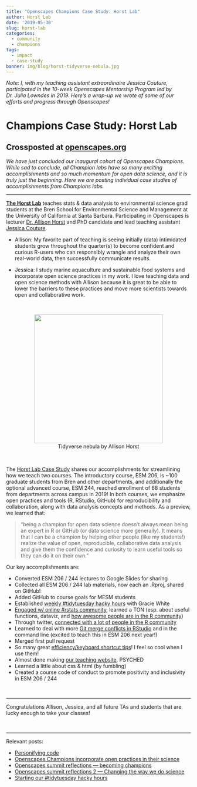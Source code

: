```yaml
---
title: "Openscapes Champions Case Study: Horst Lab"
author: Horst Lab
date: '2019-05-30'
slug: horst-lab
categories:
  - community
  - champions
tags:
  - impact
  - case-study
banner: img/blog/horst-tidyverse-nebula.jpg
---
```


*Note: I, with my teaching assistant extraordinaire Jessica Couture, participated in the 10-week Openscapes Mentorship Program led by Dr. Julia Lowndes in 2019. Here's a wrap-up we wrote of some of our efforts and progress through Openscapes!*

# Champions Case Study: Horst Lab 
## Crossposted at [openscapes.org](https://www.openscapes.org/blog/)

*We have just concluded our inaugural cohort of Openscapes Champions. While sad to conclude, all Champion labs have so many exciting accomplishments and so much momentum for open data science, and it is truly just the beginning. Here we are posting individual case studies of accomplishments from Champions labs.*

---

[**The Horst Lab**](https://allisonhorst.github.io/) teaches stats & data analysis to environmental science grad students at the Bren School for Environmental Science and Management at the University of California at Santa Barbara. Participating in Openscapes is lecturer [Dr. Allison Horst](https://www.bren.ucsb.edu/people/Faculty/allison_horst.htm) and PhD candidate and lead teaching assistant [Jessica Couture](https://www.bren.ucsb.edu/research/Jessica_Couture1.htm). 

- Allison: My favorite part of teaching is seeing initially (data) intimidated students grow throughout the quarter(s) to become confident and curious R-users who can responsibly wrangle and analyze their own real-world data, then successfully communicate results. 

- Jessica: I study marine aquaculture and sustainable food systems and incorporate open science practices in my work. I love teaching data and open science methods with Allison because it is great to be able to lower the barriers to these practices and move more scientists towards open and collaborative work.



<br> 

<center>
  <a><img src="horst-tidyverse-nebula.jpg" width="350px"></a>
  <figcaption>Tidyverse nebula by Allison Horst</figcaption>
</center>

<br> 

The [Horst Lab Case Study](https://docs.google.com/document/d/17CxyclpaG74E5U5P41asybkOAeruS1RxRL6kQGXLw7Y/edit) shares our accomplishments for streamlining how we teach two courses. The introductory course, ESM 206, is ~100 graduate students from Bren and other departments, and additionally the optional advanced course, ESM 244, reached enrollment of 68 students from departments across campus in 2019! In both courses, we emphasize open practices and tools (R, RStudio, GitHub) for reproducibility and collaboration, along with data analysis concepts and methods. As a preview, we learned that: 

> "being a champion for open data science doesn’t always mean being an expert in R or GitHub (or data science more generally). It means that I can be a champion by helping other people (like my students!) realize the value of open, reproducible, collaborative data analysis and give them the confidence and curiosity to learn useful tools so they can do it on their own." 

Our key accomplishments are: 

- Converted ESM 206 / 244 lectures to Google Slides for sharing
- Collected all ESM 206 / 244 lab materials, now each an .Rproj, shared on GitHub!
- Added GitHub to course goals for MESM students
- Established [weekly #tidytuesday hacky hours](https://www.openscapes.org/blog/2019/05/02/tidy-tuesday-coding-club/) with Gracie White 
- [Engaged w/ online #rstats community](https://www.openscapes.org/blog/2019/01/15/personify-code/), learned a TON (esp. about useful functions, dataviz, and [how awesome people are in the R community](https://twitter.com/allison_horst/status/1102447015248637953)) 
- Through twitter, [connected with a lot of people in the R community](https://twitter.com/allison_horst/status/1069288639379603456) 
- Learned to deal with more [Git merge conflicts in RStudio](https://twitter.com/allison_horst/status/1121501193358864385) and in the command line (excited to teach this in ESM 206 next year!)
- Merged first pull request 
- So many great [efficiency/keyboard shortcut tips](https://docs.google.com/spreadsheets/d/e/2PACX-1vQqWV6qFUv6WOztKqj52gUfvVlYc5Emw6Z-YzoM5fr9uOHRDLTDC625pdKVe5PwhlRmZlklNB7Lulq4/pubhtml)! I feel so cool when I use them! 
- Almost done making [our teaching website](www.allisonhorst.github.io), PSYCHED 
- Learned a little about css & html (by fumbling)
- Created a course code of conduct to promote positivity and inclusivity in ESM 206 / 244

<br>

---

Congratulations Allison, Jessica, and all future TAs and students that are lucky enough to take your classes! 

<br>

---

Relevant posts: 

- [Personifying code](https://www.openscapes.org/blog/2019/01/15/personify-code/)
- [Openscapes Champions incorporate open practices in their science](https://www.openscapes.org/blog/2019/03/27/champions-incorporate-open-science/)
- [Openscapes summit reflections — becoming champions](https://www.openscapes.org/blog/2019/04/08/summit-reflections1/)
- [Openscapes summit reflections 2 — Changing the way we do science](https://www.openscapes.org/blog/2019/04/25/summit-reflections2/)
- [Starting our #tidytuesday hacky hours](https://www.openscapes.org/blog/2019/05/02/tidy-tuesday-coding-club/)

<br>

